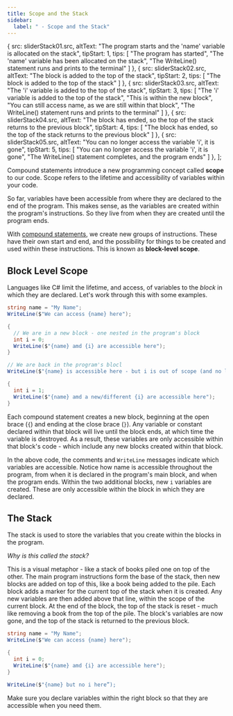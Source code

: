 ```yaml
---
title: Scope and the Stack
sidebar:
  label: " - Scope and the Stack"
---
```




  {
    src: sliderStack01.src,
    altText: "The program starts and the 'name' variable is allocated on the stack",
    tipStart: 1,
    tips: [
      "The program has started",
      "The 'name' variable has been allocated on the stack",
      "The WriteLine() statement runs and prints to the terminal"
    ]
  },
  {
    src: sliderStack02.src,
    altText: "The block is added to the top of the stack",
    tipStart: 2,
    tips: [
      "The block is added to the top of the stack"
    ]
  },
  {
    src: sliderStack03.src,
    altText: "The 'i' variable is added to the top of the stack",
    tipStart: 3,
    tips: [
      "The 'i' variable is added to the top of the stack",
      "This is within the new block",
      "You can still access name, as we are still within that block",
      "The WriteLine() statement runs and prints to the terminal"
    ]
  },
  {
    src: sliderStack04.src,
    altText: "The block has ended, so the top of the stack returns to the previous block",
    tipStart: 4,
    tips: [
      "The block has ended, so the top of the stack returns to the previous block"
    ]
  },
  {
    src: sliderStack05.src,
    altText: "You can no longer access the variable 'i', it is gone",
    tipStart: 5,
    tips: [
      "You can no longer access the variable 'i', it is gone",
      "The WriteLine() statement completes, and the program ends"
    ]
  },
];

Compound statements introduce a new programming concept called **scope** to our code. Scope refers to the lifetime and accessibility of variables within your code.

So far, variables have been accessible from where they are declared to the end of the program. This makes sense, as the variables are created within the program's instructions. So they live from when they are created until the program ends.

With [compound statements](../02-0-compound-statement), we create new groups of instructions. These have their own start and end, and the possibility for things to be created and used within these instructions. This is known as **block-level scope**.

## Block Level Scope

Languages like C# limit the lifetime, and access, of variables to the *block* in which they are declared. Let's work through this with some examples.

```csharp
string name = "My Name";
WriteLine($"We can access {name} here");

{
  // We are in a new block - one nested in the program's block
  int i = 0;
  WriteLine($"{name} amd {i} are accessible here");
}

// We are back in the program's blocl
WriteLine($"{name} is accessible here - but i is out of scope (and no longer exists)");

{
  int i = 1;
  WriteLine($"{name} amd a new/different {i} are accessible here");
}
```

Each compound statement creates a new block, beginning at the open brace (`{`) and ending at the close brace (`}`). Any variable or constant declared within that block will live until the block ends, at which time the variable is destroyed. As a result, these variables are only accessible within that block's code - which include any new blocks created within that block.

In the above code, the comments and `WriteLine` messages indicate which variables are accessible. Notice how name is accessible throughout the program, from when it is declared in the program's main block, and when the program ends. Within the two additional blocks, new `i` variables are created. These are only accessible within the block in which they are declared.

## The Stack

The stack is used to store the variables that you create within the blocks in the program. 

*Why is this called the stack?*

This is a visual metaphor - like a stack of books piled one on top of the other. The main program instructions form the base of the stack, then new blocks are added on top of this, like a book being added to the pile. Each block adds a marker for the current top of the stack when it is created. Any new variables are then added above that line, within the scope of the current block. At the end of the block, the top of the stack is reset - much like removing a book from the top of the pile. The block's variables are now gone, and the top of the stack is returned to the previous block.

```csharp
string name = "My Name";
WriteLine($"We can access {name} here");

{
  int i = 0; 
  WriteLine($"{name} amd {i} are accessible here");
} 

WriteLine($"{name} but no i here”); 

```

<MySwiper client:only height="" images={sliderImagesStack}></MySwiper>

Make sure you declare variables within the right block so that they are accessible when you need them.
